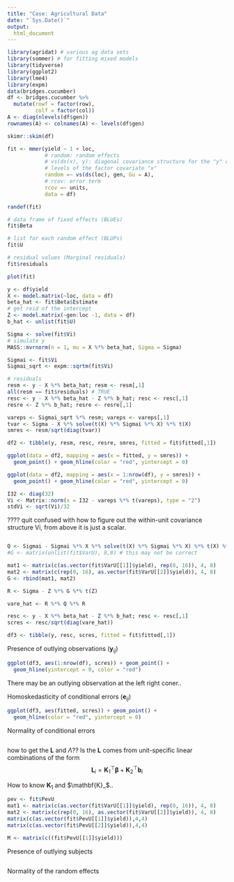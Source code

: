 ```yaml
---
title: "Case: Agricultural Data"
date: "`Sys.Date()`"
output:
  html_document
---
```


```r
library(agridat) # various ag data sets
library(sommer) # for fitting mixed models
library(tidyverse)
library(ggplot2)
library(lme4)
library(expm)
data(bridges.cucumber)
df <- bridges.cucumber %>% 
  mutate(rowf = factor(row),
         colf = factor(col))
A <- diag(nlevels(df$gen))
rownames(A) <- colnames(A) <- levels(df$gen)
```

```r
skimr::skim(df)
```


```r
fit <- mmer(yield ~ 1 + loc,
            # random: random effects
            # vs(ds(x), y): diagonal covariance structure for the "y" covariate for all 
            # levels of the factor covariate "x"
            random =~ vs(ds(loc), gen, Gu = A),
            # rcov: error term
            rcov =~ units,
            data = df)

randef(fit)

# data frame of fixed effects (BLUEs)
fit$Beta

# list for each random effect (BLUPs)
fit$U

# residual values (Marginal residuals)
fit$residuals

plot(fit)
```

```r
y <- df$yield
X <- model.matrix(~loc, data = df)
beta_hat <- fit$Beta$Estimate
# get reid of the intercept
Z <- model.matrix(~gen:loc -1, data = df)
b_hat <- unlist(fit$U)

Sigma <- solve(fit$Vi)
# simulate y
MASS::mvrnorm(n = 1, mu = X %*% beta_hat, Sigma = Sigma)

Sigmai <- fit$Vi
Sigmai_sqrt <- expm::sqrtm(fit$Vi)

# residuals
resm <- y - X %*% beta_hat; resm <- resm[,1]
all(resm == fit$residuals) # TRUE
resc <- y - X %*% beta_hat - Z %*% b_hat; resc <- resc[,1]
resre <- Z %*% b_hat; resre <- resre[,1]

vareps <- Sigmai_sqrt %*% resm; vareps <- vareps[,1]
tvar <- Sigma - X %*% solve(t(X) %*% Sigmai %*% X) %*% t(X)
smres <- resm/sqrt(diag(tvar))

df2 <- tibble(y, resm, resc, resre, smres, fitted = fit$fitted[,1])
```

```r
ggplot(data = df2, mapping = aes(x = fitted, y = smres)) +
  geom_point() + geom_hline(color = "red", yintercept = 0)
```

```r
ggplot(data = df2, mapping = aes(x = 1:nrow(df), y = smres)) +
  geom_point() + geom_hline(color = "red", yintercept = 0)
```

```r
I32 <- diag(32)
Vi <- Matrix::norm(x = I32 - vareps %*% t(vareps), type = "2")
stdVi <- sqrt(Vi)/32
```

???? quit confused with how to figure out the within-unit covariance structure Vi, from above it is just a scalar.
```r

```

```r
Q <- Sigmai - Sigmai %*% X %*% solve(t(X) %*% Sigmai %*% X) %*% t(X) %*% Sigmai
#G <- matrix(unlist(fit$VarU), 8,8) # this may not be correct

mat1 <- matrix(c(as.vector(fit$VarU[[1]]$yield), rep(0, 16)), 4, 8)
mat2 <- matrix(c(rep(0, 16), as.vector(fit$VarU[[2]]$yield)), 4, 8)
G <- rbind(mat1, mat2)

R <- Sigma - Z %*% G %*% t(Z)

vare_hat <- R %*% Q %*% R

resc <- y - X %*% beta_hat - Z %*% b_hat; resc <- resc[,1]
scres <- resc/sqrt(diag(vare_hat))

df3 <- tibble(y, resc, scres, fitted = fit$fitted[,1])
```

Presence of outlying observations ($\mathbf{y}_{ij}$)
```r
ggplot(df3, aes(1:nrow(df), scres)) + geom_point() +
  geom_hline(yintercept = 0, color = "red")
```

There may be an outlying observation at the left right coner..

Homoskedasticity of conditional errors ($\mathbf{e}_{ij}$)
```r
ggplot(df3, aes(fitted, scres)) + geom_point() +
  geom_hline(color = "red", yintercept = 0)
```


Normality of conditional errors
```r

```
how to get the $\mathbf{L}$ and $\Lambda$??
Is the $\mathbf{L}$ comes from unit-specific linear combinations of the form
$$\mathbf{L}_i = \mathbf{K}_1^\top \boldsymbol{\beta} + \mathbf{K}_2^\top \mathbf{b}_i$$

How to know $\mathbf{K}_1$ and $\mathbf{K}_$..

```r
pev <- fit$PevU
mat1 <- matrix(c(as.vector(fit$VarU[[1]]$yield), rep(0, 16)), 4, 8)
mat2 <- matrix(c(rep(0, 16), as.vector(fit$VarU[[2]]$yield)), 4, 8)
matrix(c(as.vector(fit$PevU[[1]]$yield)),4,4)
matrix(c(as.vector(fit$PevU[[2]]$yield)),4,4)

M <- matrix(c((fit$PevU[[1]]$yield)))
```

Presence of outlying subjects
```r

```

Normality of the random effects
```r

```

